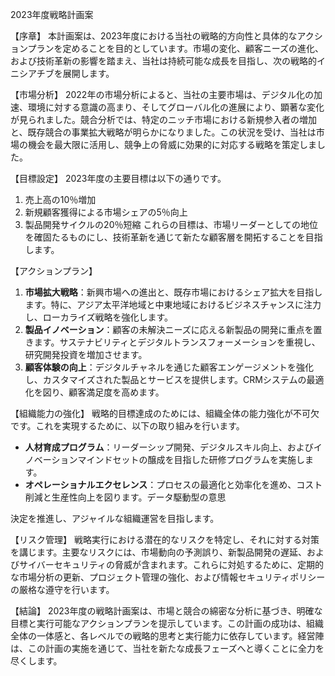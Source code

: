2023年度戦略計画案

【序章】
本計画案は、2023年度における当社の戦略的方向性と具体的なアクションプランを定めることを目的としています。市場の変化、顧客ニーズの進化、および技術革新の影響を踏まえ、当社は持続可能な成長を目指し、次の戦略的イニシアチブを展開します。

【市場分析】
2022年の市場分析によると、当社の主要市場は、デジタル化の加速、環境に対する意識の高まり、そしてグローバル化の進展により、顕著な変化が見られました。競合分析では、特定のニッチ市場における新規参入者の増加と、既存競合の事業拡大戦略が明らかになりました。この状況を受け、当社は市場の機会を最大限に活用し、競争上の脅威に効果的に対応する戦略を策定しました。

【目標設定】
2023年度の主要目標は以下の通りです。
1. 売上高の10％増加
2. 新規顧客獲得による市場シェアの5％向上
3. 製品開発サイクルの20％短縮
これらの目標は、市場リーダーとしての地位を確固たるものにし、技術革新を通じて新たな顧客層を開拓することを目指します。

【アクションプラン】
1. **市場拡大戦略**：新興市場への進出と、既存市場におけるシェア拡大を目指します。特に、アジア太平洋地域と中東地域におけるビジネスチャンスに注力し、ローカライズ戦略を強化します。
2. **製品イノベーション**：顧客の未解決ニーズに応える新製品の開発に重点を置きます。サステナビリティとデジタルトランスフォーメーションを重視し、研究開発投資を増加させます。
3. **顧客体験の向上**：デジタルチャネルを通じた顧客エンゲージメントを強化し、カスタマイズされた製品とサービスを提供します。CRMシステムの最適化を図り、顧客満足度を高めます。

【組織能力の強化】
戦略的目標達成のためには、組織全体の能力強化が不可欠です。これを実現するために、以下の取り組みを行います。
- **人材育成プログラム**：リーダーシップ開発、デジタルスキル向上、およびイノベーションマインドセットの醸成を目指した研修プログラムを実施します。
- **オペレーショナルエクセレンス**：プロセスの最適化と効率化を進め、コスト削減と生産性向上を図ります。データ駆動型の意思

決定を推進し、アジャイルな組織運営を目指します。

【リスク管理】
戦略実行における潜在的なリスクを特定し、それに対する対策を講じます。主要なリスクには、市場動向の予測誤り、新製品開発の遅延、およびサイバーセキュリティの脅威が含まれます。これらに対処するために、定期的な市場分析の更新、プロジェクト管理の強化、および情報セキュリティポリシーの厳格な遵守を行います。

【結論】
2023年度の戦略計画案は、市場と競合の綿密な分析に基づき、明確な目標と実行可能なアクションプランを提示しています。この計画の成功は、組織全体の一体感と、各レベルでの戦略的思考と実行能力に依存しています。経営陣は、この計画の実施を通じて、当社を新たな成長フェーズへと導くことに全力を尽くします。